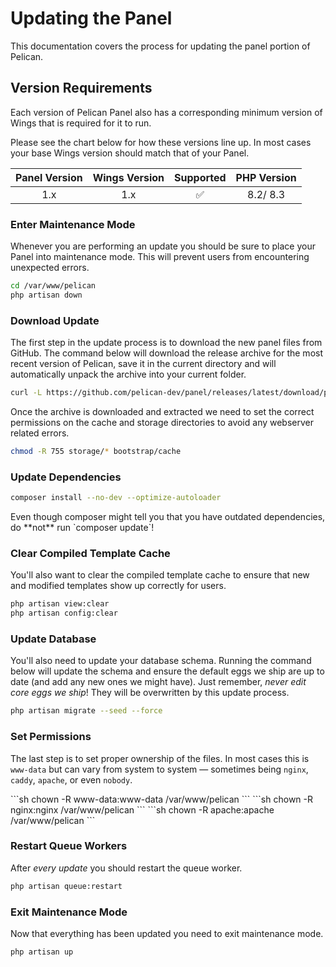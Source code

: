 
# Updating the Panel

This documentation covers the process for updating the panel portion of Pelican.

## Version Requirements

Each version of Pelican Panel also has a corresponding minimum version of Wings that
is required for it to run.  

Please see the chart below for how these versions line up. In
most cases your base Wings version should match that of your Panel.

| Panel Version | Wings Version  | Supported | PHP Version  |
| :-----------: | :------------: | :-------: | :----------: |
| 1.x           | 1.x            | ✅︎        | 8.2/ 8.3     |

### Enter Maintenance Mode

Whenever you are performing an update you should be sure to place your Panel into maintenance mode. This will prevent
users from encountering unexpected errors.

```sh
cd /var/www/pelican
php artisan down
```

### Download Update

The first step in the update process is to download the new panel files from GitHub. The command below will download
the release archive for the most recent version of Pelican, save it in the current directory and will automatically
unpack the archive into your current folder.

```sh
curl -L https://github.com/pelican-dev/panel/releases/latest/download/panel.tar.gz | sudo tar -xzv
```

Once the archive is downloaded and extracted we need to set the correct permissions on the cache and storage directories to avoid
any webserver related errors.

```sh
chmod -R 755 storage/* bootstrap/cache
```

### Update Dependencies

```sh
composer install --no-dev --optimize-autoloader
```

<Admonition type="info">
    Even though composer might tell you that you have outdated dependencies, do **not** run `composer update`!
</Admonition>

### Clear Compiled Template Cache

You'll also want to clear the compiled template cache to ensure that new and modified templates show up correctly for
users.

```sh
php artisan view:clear
php artisan config:clear
```

### Update Database

You'll also need to update your database schema. Running the command below
will update the schema and ensure the default eggs we ship are up to date (and add any new ones we might have). Just
remember, _never edit core eggs we ship_! They will be overwritten by this update process.

```sh
php artisan migrate --seed --force
```

### Set Permissions

The last step is to set proper ownership of the files. In most cases this
is `www-data` but can vary from system to system &mdash; sometimes being `nginx`, `caddy`, `apache`, or even `nobody`.

<Tabs className="unique-tabs">
    <TabItem value="NGINX/Apache">
        ```sh
        chown -R www-data:www-data /var/www/pelican
        ```
    </TabItem>
    <TabItem value="Rocky Linux NGINX">
        ```sh 
        chown -R nginx:nginx /var/www/pelican
        ```
    </TabItem>
    <TabItem value="Rocky Linux Apache">
        ```sh 
        chown -R apache:apache /var/www/pelican
        ```
    </TabItem>
</Tabs>

### Restart Queue Workers

After _every update_ you should restart the queue worker.

```sh
php artisan queue:restart
```

### Exit Maintenance Mode

Now that everything has been updated you need to exit maintenance mode.

```sh
php artisan up
```
